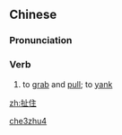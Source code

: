 ==Chinese==
{{zh-forms}}

===Pronunciation===
{{zh-pron
|m=chězhù
|cat=v
}}

===Verb===
{{zh-verb}}

# {{lb|zh|literary}} to [[grab]] and [[pull]]; to [[yank]]

[[Category:Mandarin literary terms|che3zhu4]]

[[zh:扯住]]
